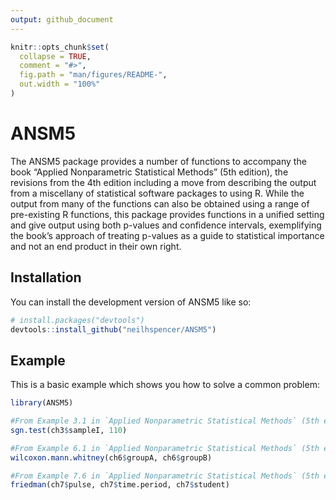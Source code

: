 ```yaml
---
output: github_document
---
```


<!-- README.md is generated from README.Rmd. Please edit that file -->

```r
knitr::opts_chunk$set(
  collapse = TRUE,
  comment = "#>",
  fig.path = "man/figures/README-",
  out.width = "100%"
)
```

# ANSM5

<!-- badges: start -->
<!-- badges: end -->

The ANSM5 package provides a number of functions to accompany the book "Applied Nonparametric Statistical Methods" (5th edition), the revisions from the 4th edition including a move from describing the output from a miscellany of statistical software packages to using R. While the output from many of the functions can also be obtained using a range of pre-existing R functions, this package provides functions in a unified setting and give output using both p-values and confidence intervals, exemplifying the book's approach of treating p-values as a guide to statistical importance and not an end product in their own right.

## Installation

You can install the development version of ANSM5 like so:

``` r
# install.packages("devtools")
devtools::install_github("neilhspencer/ANSM5")
```

## Example

This is a basic example which shows you how to solve a common problem:

```r
library(ANSM5)

#From Example 3.1 in `Applied Nonparametric Statistical Methods` (5th edition)
sgn.test(ch3$sampleI, 110)

#From Example 6.1 in `Applied Nonparametric Statistical Methods` (5th edition)
wilcoxon.mann.whitney(ch6$groupA, ch6$groupB)

#From Example 7.6 in `Applied Nonparametric Statistical Methods` (5th edition)
friedman(ch7$pulse, ch7$time.period, ch7$student)
```
